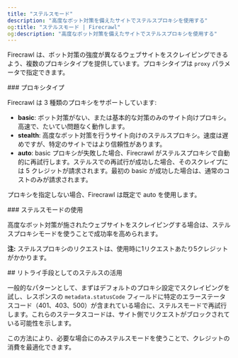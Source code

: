 ```yaml
---
title: "ステルスモード"
description: "高度なボット対策を備えたサイトでステルスプロキシを使用する"
og:title: "ステルスモード | Firecrawl"
og:description: "高度なボット対策を備えたサイトでステルスプロキシを使用する"
---
```



Firecrawl は、ボット対策の強度が異なるウェブサイトをスクレイピングできるよう、複数のプロキシタイプを提供しています。プロキシタイプは `proxy` パラメータで指定できます。

<div id="proxy-types">
  ### プロキシタイプ
</div>

Firecrawl は 3 種類のプロキシをサポートしています:

- **basic**: ボット対策がない、または基本的な対策のみのサイト向けプロキシ。高速で、たいてい問題なく動作します。
- **stealth**: 高度なボット対策を行うサイト向けのステルスプロキシ。速度は遅めですが、特定のサイトではより信頼性があります。
- **auto**: basic プロキシが失敗した場合、Firecrawl がステルスプロキシで自動的に再試行します。ステルスでの再試行が成功した場合、そのスクレイプには 5 クレジットが請求されます。最初の basic が成功した場合は、通常のコストのみが請求されます。

プロキシを指定しない場合、Firecrawl は既定で auto を使用します。

<div id="using-stealth-mode">
  ### ステルスモードの使用
</div>

高度なボット対策が施されたウェブサイトをスクレイピングする場合は、ステルスプロキシモードを使うことで成功率を高められます。

<CodeGroup>

<ProxyPython />

<ProxyNode />

<ProxyCURL />

</CodeGroup>

**注:** ステルスプロキシのリクエストは、使用時に1リクエストあたり5クレジットがかかります。

<div id="using-stealth-as-a-retry-mechanism">
  ## リトライ手段としてのステルスの活用
</div>

一般的なパターンとして、まずはデフォルトのプロキシ設定でスクレイピングを試し、レスポンスの `metadata.statusCode` フィールドに特定のエラーステータスコード（401、403、500）が含まれている場合に、ステルスモードで再試行します。これらのステータスコードは、サイト側でリクエストがブロックされている可能性を示します。

<CodeGroup>

<ProxyRetryPython />

<ProxyRetryNode />

<ProxyRetryCURL />

</CodeGroup>

この方法により、必要な場合にのみステルスモードを使うことで、クレジットの消費を最適化できます。